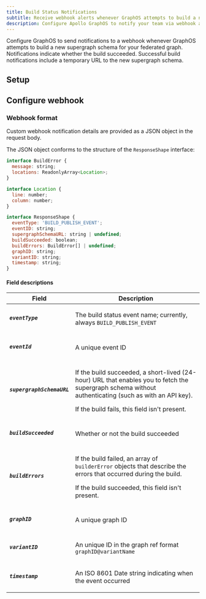 ```yaml
---
title: Build Status Notifications
subtitle: Receive webhook alerts whenever GraphOS attempts to build a new supergraph schema
description: Configure Apollo GraphOS to notify your team via webhook about schema build attempts in your federated GraphQL API.
---
```


<PremiumFeature linkWithAnchor="https://www.apollographql.com/pricing#integrations" />

<PreviewFeature />

Configure GraphOS to send notifications to a webhook whenever GraphOS attempts to build a new supergraph schema for your federated graph.
Notifications indicate whether the build succeeded. Successful build notifications include a temporary URL to the new supergraph schema.

## Setup

<CreateNotification notificationType="Build Status" />

## Configure webhook

<ConfigureWebhookNotification />

### Webhook format

Custom webhook notification details are provided as a JSON object in the request body.

The JSON object conforms to the structure of the `ResponseShape` interface:

```javascript
interface BuildError {
  message: string;
  locations: ReadonlyArray<Location>;
}

interface Location {
  line: number;
  column: number;
}

interface ResponseShape {
  eventType: 'BUILD_PUBLISH_EVENT';
  eventID: string;
  supergraphSchemaURL: string | undefined;
  buildSucceeded: boolean;
  buildErrors: BuildError[] | undefined;
  graphID: string;
  variantID: string;
  timestamp: string;
}
```

#### Field descriptions

<table className="field-table">
<thead>
<tr>
<th style={{ minWidth: 200 }}>Field</th>
<th>Description</th>
</tr>
</thead>
<tbody>

<tr>
<td>

##### `eventType`

</td>
<td>

The build status event name; currently, always `BUILD_PUBLISH_EVENT`

</td>
</tr>

<tr>
<td>

##### `eventId`

</td>
<td>

A unique event ID

</td>
</tr>

<tr>
<td>

##### `supergraphSchemaURL`

</td>
<td>

If the build succeeded, a short-lived (24-hour) URL that enables you to fetch the supergraph
schema without authenticating (such as with an API key).

If the build fails, this field isn't present.

</td>
</tr>

<tr>
<td>

##### `buildSucceeded`

</td>
<td>

Whether or not the build succeeded

</td>
</tr>

<tr>
<td>

##### `buildErrors`

</td>
<td>

If the build failed, an array of `builderError` objects that describe the errors that occurred during the build.

If the build succeeded, this field isn't present.

</td>
</tr>

<tr>
<td>

##### `graphID`

</td>
<td>

A unique graph ID

</td>
</tr>


<tr>
<td>


##### `variantID`


</td>
<td>

  An unique ID in the graph ref format `graphID@variantName`

</td>
</tr>

<tr>
<td>

##### `timestamp`

</td>
<td>

An ISO 8601 Date string indicating when the event occurred

</td>
</tr>

</tbody>
</table>
